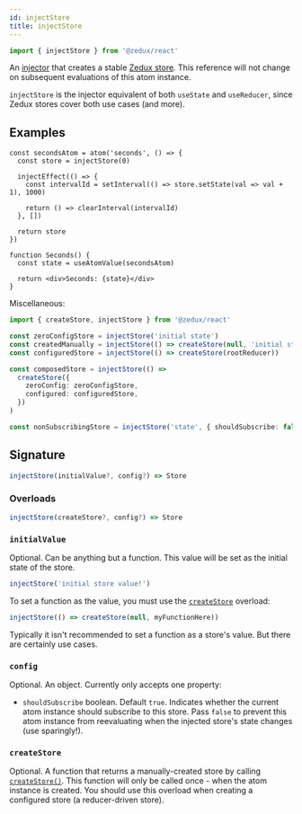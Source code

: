 ```yaml
---
id: injectStore
title: injectStore
---
```


```ts
import { injectStore } from '@zedux/react'
```

An [injector](../glossary#injector) that creates a stable [Zedux store](../classes/Store). This reference will not change on subsequent evaluations of this atom instance.

`injectStore` is the injector equivalent of both `useState` and `useReducer`, since Zedux stores cover both use cases (and more).

## Examples

```tsx live ecosystemId=injectStore/example resultVar=Seconds
const secondsAtom = atom('seconds', () => {
  const store = injectStore(0)

  injectEffect(() => {
    const intervalId = setInterval(() => store.setState(val => val + 1), 1000)

    return () => clearInterval(intervalId)
  }, [])

  return store
})

function Seconds() {
  const state = useAtomValue(secondsAtom)

  return <div>Seconds: {state}</div>
}
```

Miscellaneous:

```ts
import { createStore, injectStore } from '@zedux/react'

const zeroConfigStore = injectStore('initial state')
const createdManually = injectStore(() => createStore(null, 'initial state'))
const configuredStore = injectStore(() => createStore(rootReducer))

const composedStore = injectStore(() =>
  createStore({
    zeroConfig: zeroConfigStore,
    configured: configuredStore,
  })
)

const nonSubscribingStore = injectStore('state', { shouldSubscribe: false })
```

## Signature

```ts
injectStore(initialValue?, config?) => Store
```

### Overloads

```ts
injectStore(createStore?, config?) => Store
```

### `initialValue`

Optional. Can be anything but a function. This value will be set as the initial state of the store.

```ts
injectStore('initial store value!')
```

To set a function as the value, you must use the [`createStore`](#createstore) overload:

```ts
injectStore(() => createStore(null, myFunctionHere))
```

Typically it isn't recommended to set a function as a store's value. But there are certainly use cases.

### `config`

Optional. An object. Currently only accepts one property:

- `shouldSubscribe` boolean. Default `true`. Indicates whether the current atom instance should subscribe to this store. Pass `false` to prevent this atom instance from reevaluating when the injected store's state changes (use sparingly!).

### `createStore`

Optional. A function that returns a manually-created store by calling [`createStore()`](../factories/createStore). This function will only be called once - when the atom instance is created. You should use this overload when creating a configured store (a reducer-driven store).
